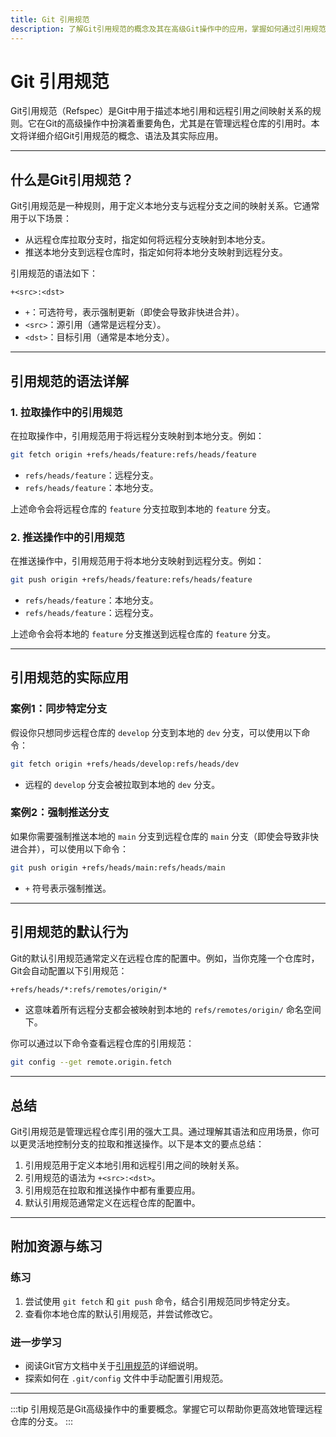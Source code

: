 ```yaml
---
title: Git 引用规范
description: 了解Git引用规范的概念及其在高级Git操作中的应用，掌握如何通过引用规范管理远程仓库的引用。
---
```


# Git 引用规范

Git引用规范（Refspec）是Git中用于描述本地引用和远程引用之间映射关系的规则。它在Git的高级操作中扮演着重要角色，尤其是在管理远程仓库的引用时。本文将详细介绍Git引用规范的概念、语法及其实际应用。

---

## 什么是Git引用规范？

Git引用规范是一种规则，用于定义本地分支与远程分支之间的映射关系。它通常用于以下场景：

- 从远程仓库拉取分支时，指定如何将远程分支映射到本地分支。
- 推送本地分支到远程仓库时，指定如何将本地分支映射到远程分支。

引用规范的语法如下：

```
+<src>:<dst>
```

- `+`：可选符号，表示强制更新（即使会导致非快进合并）。
- `<src>`：源引用（通常是远程分支）。
- `<dst>`：目标引用（通常是本地分支）。

---

## 引用规范的语法详解

### 1. 拉取操作中的引用规范

在拉取操作中，引用规范用于将远程分支映射到本地分支。例如：

```bash
git fetch origin +refs/heads/feature:refs/heads/feature
```

- `refs/heads/feature`：远程分支。
- `refs/heads/feature`：本地分支。

上述命令会将远程仓库的 `feature` 分支拉取到本地的 `feature` 分支。

### 2. 推送操作中的引用规范

在推送操作中，引用规范用于将本地分支映射到远程分支。例如：

```bash
git push origin +refs/heads/feature:refs/heads/feature
```

- `refs/heads/feature`：本地分支。
- `refs/heads/feature`：远程分支。

上述命令会将本地的 `feature` 分支推送到远程仓库的 `feature` 分支。

---

## 引用规范的实际应用

### 案例1：同步特定分支

假设你只想同步远程仓库的 `develop` 分支到本地的 `dev` 分支，可以使用以下命令：

```bash
git fetch origin +refs/heads/develop:refs/heads/dev
```

- 远程的 `develop` 分支会被拉取到本地的 `dev` 分支。

### 案例2：强制推送分支

如果你需要强制推送本地的 `main` 分支到远程仓库的 `main` 分支（即使会导致非快进合并），可以使用以下命令：

```bash
git push origin +refs/heads/main:refs/heads/main
```

- `+` 符号表示强制推送。

---

## 引用规范的默认行为

Git的默认引用规范通常定义在远程仓库的配置中。例如，当你克隆一个仓库时，Git会自动配置以下引用规范：

```bash
+refs/heads/*:refs/remotes/origin/*
```

- 这意味着所有远程分支都会被映射到本地的 `refs/remotes/origin/` 命名空间下。

你可以通过以下命令查看远程仓库的引用规范：

```bash
git config --get remote.origin.fetch
```

---

## 总结

Git引用规范是管理远程仓库引用的强大工具。通过理解其语法和应用场景，你可以更灵活地控制分支的拉取和推送操作。以下是本文的要点总结：

1. 引用规范用于定义本地引用和远程引用之间的映射关系。
2. 引用规范的语法为 `+<src>:<dst>`。
3. 引用规范在拉取和推送操作中都有重要应用。
4. 默认引用规范通常定义在远程仓库的配置中。

---

## 附加资源与练习

### 练习
1. 尝试使用 `git fetch` 和 `git push` 命令，结合引用规范同步特定分支。
2. 查看你本地仓库的默认引用规范，并尝试修改它。

### 进一步学习
- 阅读Git官方文档中关于[引用规范](https://git-scm.com/book/en/v2/Git-Internals-The-Refspec)的详细说明。
- 探索如何在 `.git/config` 文件中手动配置引用规范。

---

:::tip
引用规范是Git高级操作中的重要概念。掌握它可以帮助你更高效地管理远程仓库的分支。
:::